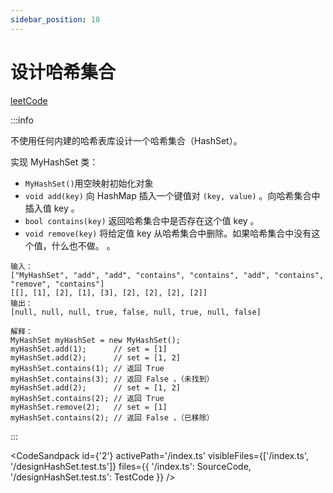 ```yaml
---
sidebar_position: 18
---
```


# 设计哈希集合


[leetCode](https://leetcode.cn/problems/design-hashset/description/)

:::info

不使用任何内建的哈希表库设计一个哈希集合（HashSet）。

实现 MyHashSet 类：

- `MyHashSet()`用空映射初始化对象
- `void add(key)` 向 HashMap 插入一个键值对 `(key, value)` 。向哈希集合中插入值 key 。
- `bool contains(key)` 返回哈希集合中是否存在这个值 key 。
- `void remove(key)` 将给定值 key 从哈希集合中删除。如果哈希集合中没有这个值，什么也不做。 。

```
输入：
["MyHashSet", "add", "add", "contains", "contains", "add", "contains", "remove", "contains"]
[[], [1], [2], [1], [3], [2], [2], [2], [2]]
输出：
[null, null, null, true, false, null, true, null, false]

解释：
MyHashSet myHashSet = new MyHashSet();
myHashSet.add(1);      // set = [1]
myHashSet.add(2);      // set = [1, 2]
myHashSet.contains(1); // 返回 True
myHashSet.contains(3); // 返回 False ，（未找到）
myHashSet.add(2);      // set = [1, 2]
myHashSet.contains(2); // 返回 True
myHashSet.remove(2);   // set = [1]
myHashSet.contains(2); // 返回 False ，（已移除）
```

:::

<CodeSandpack
  id={'2'}
  activePath='/index.ts'
  visibleFiles={['/index.ts', '/designHashSet.test.ts']}
  files={{
    '/index.ts': SourceCode,
    '/designHashSet.test.ts': TestCode
  }}
/>
